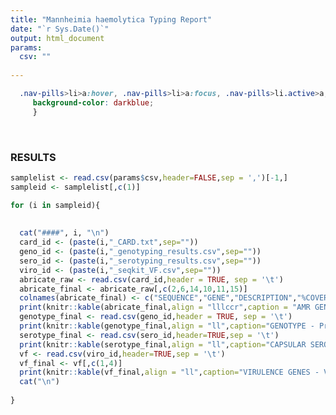 ---
title: "Mannheimia haemolytica Typing Report" 
date: "`r Sys.Date()`"
output: html_document
params:
  csv: ""
  
---

```{css, echo = FALSE}
  .nav-pills>li>a:hover, .nav-pills>li>a:focus, .nav-pills>li.active>a,     .nav-pills>li.active>a:hover, .nav-pills>li.active>a:focus{
     background-color: darkblue;
     }
```

<br>


### RESULTS {.tabset .tabset-pills}
```{r, results='asis',echo=FALSE}
samplelist <- read.csv(params$csv,header=FALSE,sep = ',')[-1,]
sampleid <- samplelist[,c(1)]

for (i in sampleid){
  
  
  cat("####", i, "\n")
  card_id <- (paste(i,"_CARD.txt",sep=""))
  geno_id <- (paste(i,"_genotyping_results.csv",sep=""))
  sero_id <- (paste(i,"_serotyping_results.csv",sep=""))
  viro_id <- (paste(i,"_seqkit_VF.csv",sep=""))
  abricate_raw <- read.csv(card_id,header = TRUE, sep = '\t')
  abricate_final <- abricate_raw[,c(2,6,14,10,11,15)]
  colnames(abricate_final) <- c("SEQUENCE","GENE","DESCRIPTION","%COVERAGE","%IDENTITY","RESISTANCE")
  print(knitr::kable(abricate_final,align = "lllccr",caption = "AMR GENES - \n Predicted using abricate tool with CARD database as option. For more info please see https://github.com/tseemann/abricate and https://card.mcmaster.ca/"))
  genotype_final <- read.csv(geno_id,header = TRUE, sep = '\t')
  print(knitr::kable(genotype_final,align = "ll",caption="GENOTYPE - Predicted based on presence(Genotype-2) or absence (Genotype-1) Adhesin G gene.based on this publication Clawson et al. BMC Microbiology (2020) 20:250 https://rdcu.be/dmIsH"))
  serotype_final <- read.csv(sero_id,header=TRUE,sep = '\t')
  print(knitr::kable(serotype_final,align = "ll",caption="CAPSULAR SEROTYPE - Capsular serotyping of Mannheimia haemolytica serotypes 1, 2, and 6.For more info please see https://doi.org/10.1016/j.mimet.2017.05.010"))
  vf <- read.csv(viro_id,header=TRUE,sep = '\t')
  vf_final <- vf[,c(1,4)]
  print(knitr::kable(vf_final,align = "ll",caption="VIRULENCE GENES - Virulence factors based on  https://doi.org/10.1111/j.1574-6968.2006.00460.x"))
  cat("\n")
  
}
```
<br>